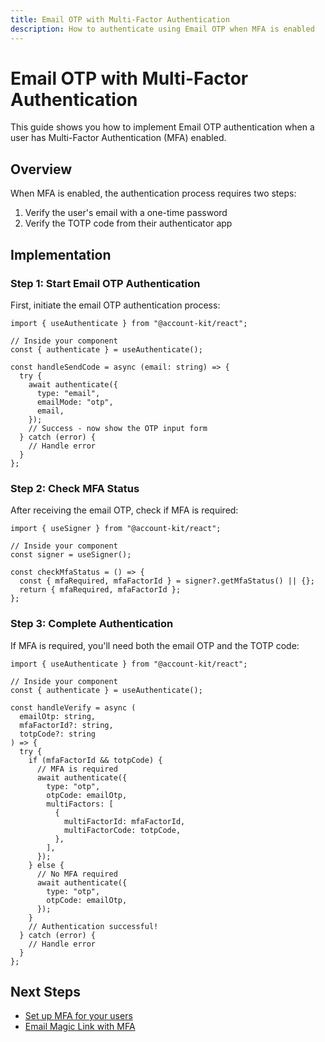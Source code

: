 ```yaml
---
title: Email OTP with Multi-Factor Authentication
description: How to authenticate using Email OTP when MFA is enabled
---
```


# Email OTP with Multi-Factor Authentication

This guide shows you how to implement Email OTP authentication when a user has Multi-Factor Authentication (MFA) enabled.

## Overview

When MFA is enabled, the authentication process requires two steps:

1. Verify the user's email with a one-time password
2. Verify the TOTP code from their authenticator app

## Implementation

### Step 1: Start Email OTP Authentication

First, initiate the email OTP authentication process:

```tsx twoslash
import { useAuthenticate } from "@account-kit/react";

// Inside your component
const { authenticate } = useAuthenticate();

const handleSendCode = async (email: string) => {
  try {
    await authenticate({
      type: "email",
      emailMode: "otp",
      email,
    });
    // Success - now show the OTP input form
  } catch (error) {
    // Handle error
  }
};
```

### Step 2: Check MFA Status

After receiving the email OTP, check if MFA is required:

```tsx twoslash
import { useSigner } from "@account-kit/react";

// Inside your component
const signer = useSigner();

const checkMfaStatus = () => {
  const { mfaRequired, mfaFactorId } = signer?.getMfaStatus() || {};
  return { mfaRequired, mfaFactorId };
};
```

### Step 3: Complete Authentication

If MFA is required, you'll need both the email OTP and the TOTP code:

```tsx twoslash
import { useAuthenticate } from "@account-kit/react";

// Inside your component
const { authenticate } = useAuthenticate();

const handleVerify = async (
  emailOtp: string,
  mfaFactorId?: string,
  totpCode?: string
) => {
  try {
    if (mfaFactorId && totpCode) {
      // MFA is required
      await authenticate({
        type: "otp",
        otpCode: emailOtp,
        multiFactors: [
          {
            multiFactorId: mfaFactorId,
            multiFactorCode: totpCode,
          },
        ],
      });
    } else {
      // No MFA required
      await authenticate({
        type: "otp",
        otpCode: emailOtp,
      });
    }
    // Authentication successful!
  } catch (error) {
    // Handle error
  }
};
```

## Next Steps

- [Set up MFA for your users](/react/mfa/setup-mfa)
- [Email Magic Link with MFA](/react/mfa/email-magic-link)
